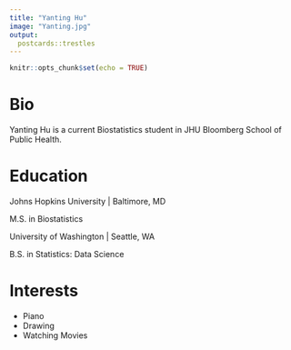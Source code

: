 ```yaml
---
title: "Yanting Hu"
image: "Yanting.jpg"
output:
  postcards::trestles
---
```

```r
knitr::opts_chunk$set(echo = TRUE)
```

# Bio

Yanting Hu is a current Biostatistics student in JHU Bloomberg School of Public Health.

# Education

Johns Hopkins University | Baltimore, MD

M.S. in Biostatistics

University of Washington | Seattle, WA

B.S. in Statistics: Data Science

# Interests

- Piano
- Drawing
- Watching Movies